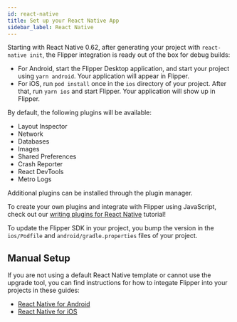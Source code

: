 ```yaml
---
id: react-native
title: Set up your React Native App
sidebar_label: React Native
---
```


Starting with React Native 0.62, after generating your project with `react-native init`, the Flipper integration is ready out of the box for debug builds:

* For Android, start the Flipper Desktop application, and start your project using `yarn android`. Your application will appear in Flipper.
* For iOS, run `pod install` once in the `ios` directory of your project. After that, run `yarn ios` and start Flipper. Your application will show up in Flipper.

By default, the following plugins will be available:

* Layout Inspector
* Network
* Databases
* Images
* Shared Preferences
* Crash Reporter
* React DevTools
* Metro Logs

Additional plugins can be installed through the plugin manager.

To create your own plugins and integrate with Flipper using JavaScript, check out our [writing plugins for React Native](/docs/tutorial/react-native) tutorial!

To update the Flipper SDK in your project, you bump the version in the `ios/Podfile` and `android/gradle.properties` files of your project. 

## Manual Setup

If you are not using a default React Native template or cannot use the upgrade tool,
you can find instructions for how to integate Flipper into your projects in these guides:

- [React Native for Android](/docs/getting-started/react-native-android)
- [React Native for iOS](/docs/getting-started/react-native-ios)